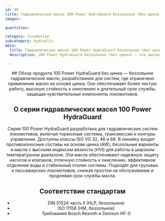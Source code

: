 ```yaml
---
id: 48
title: Гидравлическое масло 100 Power HydraGuard беззольное (без цинка)
images:

quantities:

category: locomotive
subcategory: hydraulic
meta:
  title: Гидравлическое масло 100 Power HydraGuard беззольное (без цинка) | Премиальное гидравлическое масло для локомотивов
  description: 100 Power HydraGuard беззольное (без цинка) — это высокоэффективное гидравлическое масло для систем локомотивов, включая тормоза, трансмиссии и контуры управления. Доступно в классах ISO VG 32, 46 и 68. Обеспечивает выдающуюся противоизносную защиту, стабильность к окислению, хорошее разделение воды и надежную отклик системы. Соответствует DIN 51524 часть II, ISO 11158 и другим профильным стандартам, обеспечивая длительный срок службы масла и стабильную работу грузовых и пассажирских локомотивов.

---
```


<Header>
  ## Обзор продукта
100 Power HydraGuard без цинка — беззольное гидравлическое масло,
разработанное для систем, где ограничено применение масел на основе цинка. Оно
обеспечивает более чистую работу, высокую стойкость к окислению и длительный
срок службы, защищая чувствительные компоненты локомотивов.

  ## О серии гидравлических масел 100 Power HydraGuard
  Серия 100 Power HydraGuard разработана для гидравлических систем локомотивов, включая тормозные системы, трансмиссии и контуры управления. Доступны классы ISO VG 32, 46 и 68. В линейку входят противоизносные составы на основе цинка (AW), беззольные варианты и масла с высоким индексом вязкости (HVI) для работы в широком температурном диапазоне. Эти масла обеспечивают надежную защиту насосов и клапанов, отличную стойкость к окислению, эффективное отделение воды и стабильный отклик системы. Подходят для грузовых и пассажирских локомотивов, снижая простои на обслуживание и продлевая срок службы масла.

  ## Соответствие стандартам
  - DIN 51524 часть II (HLP, беззольное)
  - ISO 11158 (HM, беззольное)
  - Требования Bosch Rexroth и Denison HF-0

</Header>
